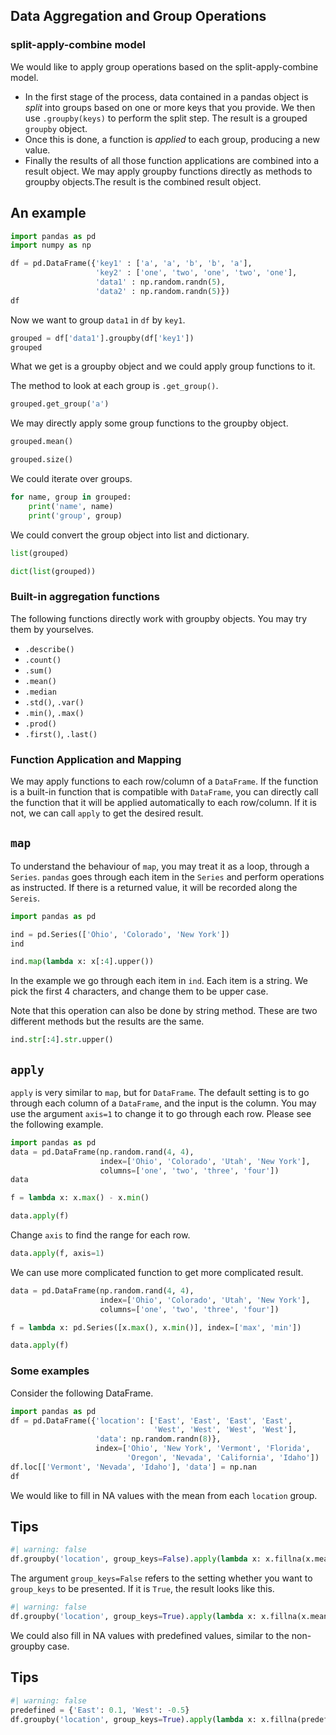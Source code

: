 
## Data Aggregation and Group Operations

### split-apply-combine model

We would like to apply group operations based on the split-apply-combine model. 

- In the first stage of the process, data contained in a pandas object is *split* into groups based on one or more keys that you provide. We then use `.groupby(keys)` to perform the split step. The result is a grouped `groupby` object.
- Once this is done, a function is *applied* to each group, producing a new value. 
- Finally the results of all those function applications are combined into a result object. We may apply groupby functions directly as methods to groupby objects.The result is the combined result object.


::: {.callout-note collapse="true"}
# An example

```python
import pandas as pd
import numpy as np

df = pd.DataFrame({'key1' : ['a', 'a', 'b', 'b', 'a'],
                   'key2' : ['one', 'two', 'one', 'two', 'one'],
                   'data1' : np.random.randn(5),
                   'data2' : np.random.randn(5)})
df
```
Now we want to group `data1` in `df` by `key1`.

```python
grouped = df['data1'].groupby(df['key1'])
grouped
```
What we get is a groupby object and we could apply group functions to it.

The method to look at each group is `.get_group()`.
```python
grouped.get_group('a')
```

We may directly apply some group functions to the groupby object.
```python
grouped.mean()
```
```python
grouped.size()
```

We could iterate over groups.

```python
for name, group in grouped:
    print('name', name)
    print('group', group)
```

We could convert the group object into list and dictionary.

```python
list(grouped)
```
```python
dict(list(grouped))
```

:::

### Built-in aggregation functions

The following functions directly work with groupby objects. You may try them by yourselves.

- `.describe()`
- `.count()`
- `.sum()`
- `.mean()`
- `.median`
- `.std()`, `.var()`
- `.min()`, `.max()`
- `.prod()`
- `.first()`, `.last()`
<!-- - `.agg()` -->



### Function Application and Mapping
We may apply functions to each row/column of a `DataFrame`. If the function is a built-in function that is compatible with `DataFrame`, you can directly call the function that it will be applied automatically to each row/column. If it is not, we can call `apply` to get the desired result. 


::: {.callout-note collapse="true"}
# `map`
To understand the behaviour of `map`, you may treat it as a loop, through a `Series`. `pandas` goes through each item in the `Series` and perform operations as instructed. If there is a returned value, it will be recorded along the `Sereis`.


```python
import pandas as pd

ind = pd.Series(['Ohio', 'Colorado', 'New York'])
ind
```

```python
ind.map(lambda x: x[:4].upper())
```
In the example we go through each item in `ind`. Each item is a string. We pick the first 4 characters, and change them to be upper case.

Note that this operation can also be done by string method. These are two different methods but the results are the same.

```python
ind.str[:4].str.upper()
```

:::


::: {.callout-note collapse="true"}
# `apply`
`apply` is very similar to `map`, but for `DataFrame`. The default setting is to go through each column of a `DataFrame`, and the input is the column. You may use the argument `axis=1` to change it to go through each row. Please see the following example. 

::: {#exm-}

```python
import pandas as pd
data = pd.DataFrame(np.random.rand(4, 4),
                    index=['Ohio', 'Colorado', 'Utah', 'New York'],
                    columns=['one', 'two', 'three', 'four'])
data
```

```python
f = lambda x: x.max() - x.min()

data.apply(f)
```

Change `axis` to find the range for each row.

```python
data.apply(f, axis=1)
```

:::


We can use more complicated function to get more complicated result.

::: {#exm-}

```python
data = pd.DataFrame(np.random.rand(4, 4),
                    index=['Ohio', 'Colorado', 'Utah', 'New York'],
                    columns=['one', 'two', 'three', 'four'])

f = lambda x: pd.Series([x.max(), x.min()], index=['max', 'min'])

data.apply(f)
```

:::


:::


### Some examples


::: {#exm-}
Consider the following DataFrame.

```python
import pandas as pd
df = pd.DataFrame({'location': ['East', 'East', 'East', 'East',
                                'West', 'West', 'West', 'West'],
                   'data': np.random.randn(8)},
                   index=['Ohio', 'New York', 'Vermont', 'Florida',
                          'Oregon', 'Nevada', 'California', 'Idaho'])
df.loc[['Vermont', 'Nevada', 'Idaho'], 'data'] = np.nan
df
```

We would like to fill in NA values with the mean from each `location` group.

::: {.callout-tip collapse="true"}
# Tips

```python
#| warning: false
df.groupby('location', group_keys=False).apply(lambda x: x.fillna(x.mean()))
```
The argument `group_keys=False` refers to the setting whether you want to `group_keys` to be presented. If it is `True`, the result looks like this.

```python
#| warning: false
df.groupby('location', group_keys=True).apply(lambda x: x.fillna(x.mean()))
```

:::


We could also fill in NA values with predefined values, similar to the non-groupby case.

::: {.callout-tip collapse="true"}
# Tips
```python
#| warning: false
predefined = {'East': 0.1, 'West': -0.5}
df.groupby('location', group_keys=True).apply(lambda x: x.fillna(predefined[x.name]))
```

:::


:::








<!-- ### Sorting and Ranking

- `.sort_values(by=)`
- `.rank(ascending=, method=)` -->




<!-- ### Summarizing and Computing Descriptive Statistics

- `sum`, `cumsum`
- `mean`, `median`
- `.describe()`
- `.cov`, `.corr` -->




<!-- ### Reading and Writing Data in Text Format
- `read_csv`
- `read_excel`
- `df.to_csv` -->


<!-- ### Copies and views

- `inplace` -->




